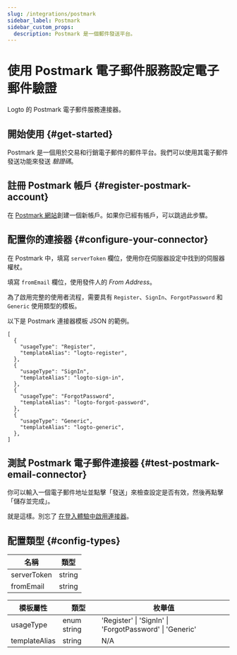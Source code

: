 ```yaml
---
slug: /integrations/postmark
sidebar_label: Postmark
sidebar_custom_props:
  description: Postmark 是一個郵件發送平台。
---
```



# 使用 Postmark 電子郵件服務設定電子郵件驗證

Logto 的 Postmark 電子郵件服務連接器。

<GuideTip />

## 開始使用 \{#get-started}

Postmark 是一個用於交易和行銷電子郵件的郵件平台。我們可以使用其電子郵件發送功能來發送 _驗證碼_。

## 註冊 Postmark 帳戶 \{#register-postmark-account}

在 [Postmark 網站](https://postmark.com/)創建一個新帳戶。如果你已經有帳戶，可以跳過此步驟。

## 配置你的連接器 \{#configure-your-connector}

在 Postmark 中，填寫 `serverToken` 欄位，使用你在伺服器設定中找到的伺服器權杖。

填寫 `fromEmail` 欄位，使用發件人的 _From Address_。

為了啟用完整的使用者流程，需要具有 `Register`、`SignIn`、`ForgotPassword` 和 `Generic` 使用類型的模板。

以下是 Postmark 連接器模板 JSON 的範例。

```jsonc
[
  {
    "usageType": "Register",
    "templateAlias": "logto-register",
  },
  {
    "usageType": "SignIn",
    "templateAlias": "logto-sign-in",
  },
  {
    "usageType": "ForgotPassword",
    "templateAlias": "logto-forgot-password",
  },
  {
    "usageType": "Generic",
    "templateAlias": "logto-generic",
  },
]
```

## 測試 Postmark 電子郵件連接器 \{#test-postmark-email-connector}

你可以輸入一個電子郵件地址並點擊「發送」來檢查設定是否有效，然後再點擊「儲存並完成」。

就是這樣。別忘了 [在登入體驗中啟用連接器](/connectors/email-connectors/#enable-email-sign-up-or-sign-in)。

## 配置類型 \{#config-types}

| 名稱         | 類型   |
| ------------ | ------ |
| serverToken  | string |
| fromEmail    | string |

| 模板屬性         | 類型        | 枚舉值                                                   |
| ---------------- | ----------- | ------------------------------------------------------- |
| usageType        | enum string | 'Register' \| 'SignIn' \| 'ForgotPassword' \| 'Generic' |
| templateAlias    | string      | N/A                                                     |